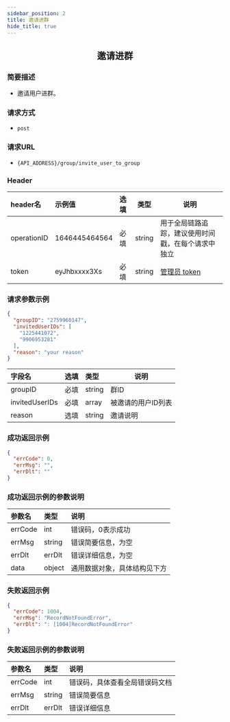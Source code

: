 ```yaml
---
sidebar_position: 2
title: 邀请进群
hide_title: true
---
```


<center>

## 邀请进群

</center>

### 简要描述
- 邀请用户进群。
### 请求方式
- `post` 
### 请求URL
- `{API_ADDRESS}/group/invite_user_to_group` 


### Header
|header名|示例值|选填|类型|说明|
|:----    |:-------    |:--- |---|------      |
|operationID|1646445464564|必填|string|用于全局链路追踪，建议使用时间戳，在每个请求中独立|
|token|eyJhbxxxx3Xs|必填|string|[管理员 token](docs/restapi/apis/authenticationManagement/getToken.mdx)|


### 请求参数示例


```json
{
  "groupID": "2759960147",
  "invitedUserIDs": [
    "1225441072",
    "9906953281"
  ],
  "reason": "your reason"
}
```
|字段名|选填|类型|说明|
|:----    |:-------    |:--- |---|
|groupID|必填|string|群ID|
|invitedUserIDs|必填|array|被邀请的用户ID列表|
|reason|选填|string|邀请说明|
### 成功返回示例


```json
{
  "errCode": 0,
  "errMsg": "",
  "errDlt": ""
}
```
### 成功返回示例的参数说明


|参数名|类型|说明|
|:----    |:-------    |:--- |
|errCode|int|错误码，0表示成功|
|errMsg|string|错误简要信息，为空|
|errDlt|errDlt|错误详细信息，为空|
|data|object|通用数据对象，具体结构见下方|
### 失败返回示例


```json
{
  "errCode": 1004,
  "errMsg": "RecordNotFoundError",
  "errDlt": ": [1004]RecordNotFoundError"
}
```
### 失败返回示例的参数说明


|参数名|类型|说明|
|:----    |:-------    |:--- |
|errCode|int|错误码，具体查看全局错误码文档|
|errMsg|string|错误简要信息|
|errDlt|errDlt|错误详细信息|
